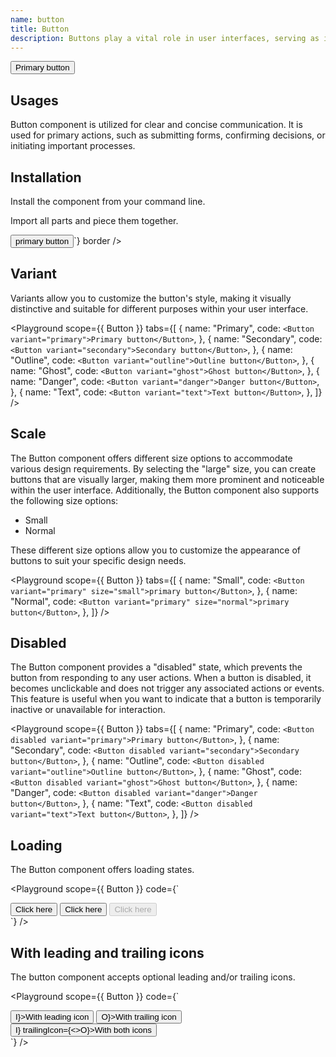 ```yaml
---
name: button
title: Button
description: Buttons play a vital role in user interfaces, serving as interactive elements that initiate actions or facilitate navigation within an application. They provide users with clickable elements to interact with the system and perform various tasks.
---
```


<Preview>
  <Button variant="primary">Primary button</Button>
</Preview>

## Usages

Button component is utilized for clear and concise communication.
It is used for primary actions, such as submitting forms, confirming decisions, or initiating important processes.

## Installation

Install the component from your command line.

<LiveProvider>
  <LiveEditor code={`npm install @raystack/apsara`} border />
</LiveProvider>

Import all parts and piece them together.

<LiveProvider>
    <LiveEditor code={`

<Button variant="primary">primary button</Button>`} border />
</LiveProvider>

## Variant

Variants allow you to customize the button's style, making it visually distinctive and suitable for different purposes within your user interface.

<Playground
  scope={{ Button }}
  tabs={[
    {
      name: "Primary",
      code: `<Button variant="primary">Primary button</Button>`,
    },
    {
      name: "Secondary",
      code: `<Button variant="secondary">Secondary button</Button>`,
    },
    {
      name: "Outline",
      code: `<Button variant="outline">Outline button</Button>`,
    },
    {
      name: "Ghost",
      code: `<Button variant="ghost">Ghost button</Button>`,
    },
    {
      name: "Danger",
      code: `<Button variant="danger">Danger button</Button>`,
    },
    {
      name: "Text",
      code: `<Button variant="text">Text button</Button>`,
    },
  ]}
/>

## Scale

The Button component offers different size options to accommodate various design requirements. By selecting the "large" size, you can create buttons that are visually larger, making them more prominent and noticeable within the user interface. Additionally, the Button component also supports the following size options:

- Small
- Normal

These different size options allow you to customize the appearance of buttons to suit your specific design needs.

<Playground
  scope={{ Button }}
  tabs={[
    {
      name: "Small",
      code: `<Button variant="primary" size="small">primary button</Button>`,
    },
    {
      name: "Normal",
      code: `<Button variant="primary" size="normal">primary button</Button>`,
    },
  ]}
/>

## Disabled

The Button component provides a "disabled" state, which prevents the button from responding to any user actions. When a button is disabled, it becomes unclickable and does not trigger any associated actions or events. This feature is useful when you want to indicate that a button is temporarily inactive or unavailable for interaction.

<Playground
  scope={{ Button }}
  tabs={[
    {
      name: "Primary",
      code: `<Button disabled variant="primary">Primary button</Button>`,
    },
    {
      name: "Secondary",
      code: `<Button disabled variant="secondary">Secondary button</Button>`,
    },
    {
      name: "Outline",
      code: `<Button disabled variant="outline">Outline button</Button>`,
    },
    {
      name: "Ghost",
      code: `<Button disabled variant="ghost">Ghost button</Button>`,
    },
    {
      name: "Danger",
      code: `<Button disabled variant="danger">Danger button</Button>`,
    },
    {
      name: "Text",
      code: `<Button disabled variant="text">Text button</Button>`,
    },
  ]}
/>

## Loading

The Button component offers loading states.

<Playground
  scope={{ Button }}
  code={`
<div style={{display:'flex', gap: '8px'}}>
    <Button variant="primary" loading>Click here</Button>
    <Button variant="primary" loading loaderText="Custom Loading...">Click here</Button>
    <Button variant="primary" loading loaderText="Loading..." disabled>Click here</Button>
</div>
`}
/>

## With leading and trailing icons

The button component accepts optional leading and/or trailing icons.

<Playground
  scope={{ Button }}
  code={`
<div style={{display:'flex', gap: '8px'}}>
    <Button variant="primary" leadingIcon={<>I</>}>With leading icon</Button>
    <Button variant="primary" trailingIcon={<>O</>}>With trailing icon</Button>
    <Button variant="primary" leadingIcon={<>I</>} trailingIcon={<>O</>}>With both icons</Button>
</div>
`}
/>
